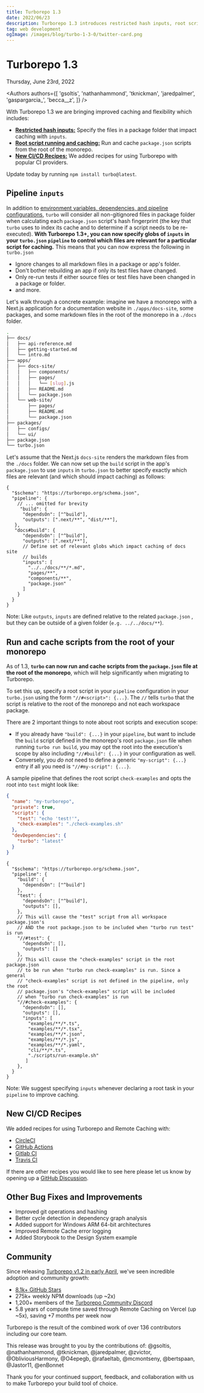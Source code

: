 ```yaml
---
title: Turborepo 1.3
date: 2022/06/23
description: Turborepo 1.3 introduces restricted hash inputs, root script running and caching, new CI/CD Recipes, and more!
tag: web development
ogImage: /images/blog/turbo-1-3-0/twitter-card.png
---
```


# Turborepo 1.3


<div className="text-sm mt-2 text-center text-gray-500 dark:text-gray-400">Thursday, June 23rd, 2022</div>

<Authors authors={[ 'gsoltis', 'nathanhammond', 'tknickman', 'jaredpalmer', 'gaspargarcia_', 'becca__z', ]} />

With Turborepo 1.3 we are bringing improved caching and flexibility which includes:

- [**Restricted hash inputs:**](#pipeline-inputs) Specify the files in a package folder that impact caching with `inputs`.
- [**Root script running and caching:**](#run-and-cache-scripts-from-the-root-of-your-monorepo) Run and cache `package.json` scripts from the root of the monorepo.
- [**New CI/CD Recipes:**](#new-cicd-recipes) We added recipes for using Turborepo with popular CI providers.

Update today by running `npm install turbo@latest`.

## Pipeline `inputs`

In addition to [environment variables, dependencies, and pipeline configurations,](/docs/core-concepts/caching#hashing) `turbo` will consider all non-gitignored files in package folder when calculating each `package.json` script's hash fingerprint (the key that `turbo` uses to index its cache and to determine if a script needs to be re-executed). **With Turborepo 1.3+, you can now specify globs of `inputs` in your `turbo.json` `pipeline` to control which files are relevant for a particular script for caching.** This means that you can now express the following in `turbo.json`

- Ignore changes to all markdown files in a package or app's folder.
- Don't bother rebuilding an app if only its test files have changed.
- Only re-run tests if either source files or test files have been changed in a package or folder.
- and more.

Let's walk through a concrete example: imagine we have a monorepo with a Next.js application for a documentation website in `./apps/docs-site`, some packages, and some markdown files in the root of the monorepo in a `./docs` folder.

```sh filename="Example monorepo"
.
├── docs/
│   ├── api-reference.md
│   ├── getting-started.md
│   └── intro.md
├── apps/
│   ├── docs-site/
│   │   ├── components/
│   │   ├── pages/
│   │   │   └── [slug].js
│   │   ├── README.md
│   │   └── package.json
│   └── web-site/
│       ├── pages/
│       ├── README.md
│       └── package.json
├── packages/
│   ├── configs/
│   └── ui/
├── package.json
└── turbo.json
```

Let's assume that the Next.js `docs-site` renders the markdown files from the `./docs` folder. We can now set up the `build` script in the app's `package.json` to use `inputs` in `turbo.json` to better specify exactly which files are relevant (and which should impact caching) as follows:

```jsonc filename="./turbo.json"
{
  "$schema": "https://turborepo.org/schema.json",
  "pipeline": {
    // ... omitted for brevity
	 "build": {
      "dependsOn": ["^build"],
      "outputs": [".next/**", "dist/**"],
   },
   "docs#build": {
      "dependsOn": ["^build"],
      "outputs": [".next/**"],
      // Define set of relevant globs which impact caching of docs site
      // builds
      "inputs": [
        "../../docs/**/*.md",
        "pages/**",
        "components/**",
        "package.json"
      ]
    }
  }
}
```

Note: Like `outputs`, `inputs` are defined relative to the related `package.json` , but they can be outside of a given folder (`e.g. ../../docs/**`).

## Run and cache scripts from the root of your monorepo

As of 1.3, **`turbo` can now run and cache scripts from the `package.json` file at the root of the monorepo**, which will help significantly when migrating to Turborepo.

To set this up, specify a root script in your `pipeline` configuration in your `turbo.json` using the form `"//#<script>": {...}`. The `//` tells `turbo` that the script is relative to the root of the monorepo and not each workspace package.

There are 2 important things to note about root scripts and execution scope:

- If you already have `"build": {...}` in your `pipeline`, but want to include the `build` script defined in the monorepo's root `package.json` file when running `turbo run build`, you may opt the root into the execution's scope by also including `"//#build": {...}` in your configuration as well.
- Conversely, you _do not_ need to define a generic `"my-script": {...}` entry if all you need is `"//#my-script": {...}`.

A sample pipeline that defines the root script `check-examples` and opts the root into `test` might look like:

```json filename="./package.json"
{
  "name": "my-turborepo",
  "private": true,
  "scripts": {
    "test": "echo 'test!'",
    "check-examples": "./check-examples.sh"
  },
  "devDependencies": {
    "turbo": "latest"
  }
}
```

```jsonc filename="./turbo.json" highlight="20"
{
  "$schema": "https://turborepo.org/schema.json",
  "pipeline": {
    "build": {
      "dependsOn": ["^build"]
    },
    "test": {
      "dependsOn": ["^build"],
      "outputs": [],
    },
    // This will cause the "test" script from all workspace package.json's
    // AND the root package.json to be included when "turbo run test" is run
    "//#test": {
      "dependsOn": [],
      "outputs": []
    },
    // This will cause the "check-examples" script in the root package.json
    // to be run when "turbo run check-examples" is run. Since a general
    // "check-examples" script is not defined in the pipeline, only the root
    // package.json's "check-examples" script will be included
    // when "turbo run check-examples" is run
    "//#check-examples": {
      "dependsOn": [],
      "outputs": [],
      "inputs": [
        "examples/**/*.ts",
        "examples/**/*.tsx",
        "examples/**/*.json",
        "examples/**/*.js",
        "examples/**/*.yaml",
        "cli/**/*.ts",
        "./scripts/run-example.sh"
       ]
    },
  }
}
```

Note: We suggest specifying `inputs` whenever declaring a root task in your `pipeline` to improve caching.

## New CI/CD Recipes

We added recipes for using Turborepo and Remote Caching with:

- [CircleCI](/docs/ci/circleci)
- [GitHub Actions](/docs/ci/github-actions)
- [Gitlab CI](/docs/ci/gitlabci)
- [Travis CI](/docs/ci/travisci)

If there are other recipes you would like to see here please let us know by opening up a [GitHub Discussion](https://github.com/vercel/turborepo/discussions/categories/ideas).

## Other Bug Fixes and Improvements

- Improved git operations and hashing
- Better cycle detection in dependency graph analysis
- Added support for Windows ARM 64-bit architectures
- Improved Remote Cache error logging
- Added Storybook to the Design System example

## Community

Since releasing [Turborepo v1.2 in early April](/blog/turbo-1-2-0), we've seen incredible adoption and community growth:

- [8.1k+ GitHub Stars](https://github.com/vercel/turborepo)
- 275k+ weekly NPM downloads (up ~2x)
- 1,200+ members of the [Turborepo Community Discord](https://turborepo.org/discord)
- 5.8 years of compute time saved through Remote Caching on Vercel (up ~5x), saving +7 months per week now

Turborepo is the result of the combined work of over 136 contributors including our core team.

This release was brought to you by the contributions of: @gsoltis, @nathanhammond, @tknickman, @jaredpalmer, @zvictor, @ObliviousHarmony, @O4epegb, @rafaeltab, @mcmontseny, @bertspaan, @Jastor11, @enBonnet

Thank you for your continued support, feedback, and collaboration with us to make Turborepo your build tool of choice.
